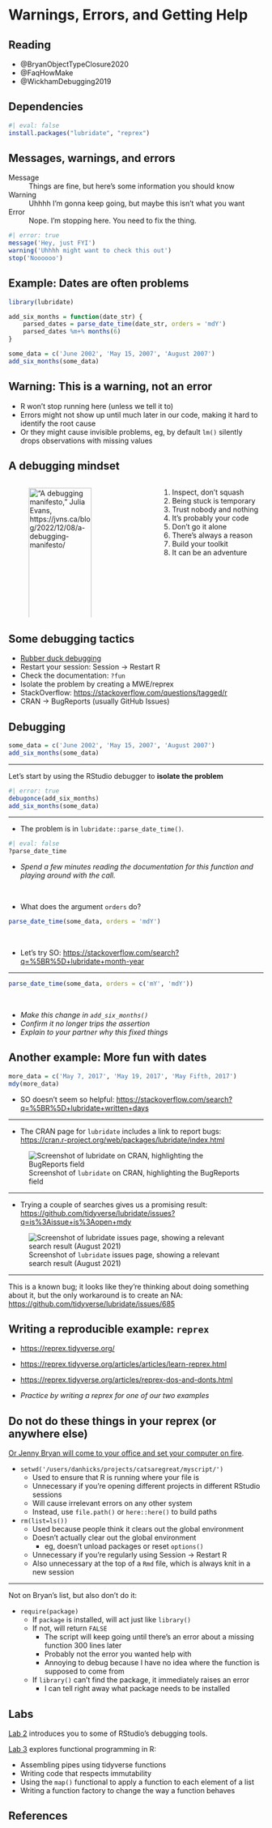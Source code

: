 # Warnings, Errors, and Getting Help 

## Reading

- @BryanObjectTypeClosure2020
- @FaqHowMake
- @WickhamDebugging2019

## Dependencies

```r
#| eval: false
install.packages("lubridate", "reprex")
```

## Messages, warnings, and errors

Message
  ~ Things are fine, but here's some information you should know

Warning
  ~ Uhhhh I'm gonna keep going, but maybe this isn't what you want

Error
  ~ Nope.  I'm stopping here.  You need to fix the thing. 

```r
#| error: true
message('Hey, just FYI')
warning('Uhhhh might want to check this out')
stop('Noooooo')
```

## Example: Dates are often problems

```r
library(lubridate)

add_six_months = function(date_str) {
    parsed_dates = parse_date_time(date_str, orders = 'mdY')
    parsed_dates %m+% months(6) 
}

some_data = c('June 2002', 'May 15, 2007', 'August 2007')
add_six_months(some_data)
```

## Warning: This is a warning, not an error

- R won't stop running here (unless we tell it to)
- Errors might not show up until much later in our code, making it hard to identify the root cause
- Or they might cause invisible problems, eg, by default `lm()` silently drops observations with missing values

## A debugging mindset


:::: columns
::: {.column width="40%"}
!["A debugging manifesto," Julia Evans, <https://jvns.ca/blog/2022/12/08/a-debugging-manifesto/>](https://jvns.ca/images/manifesto.png){width="100%"}
:::
::: {.column width="10%"}
:::
::: {.column width="40%"}
1. Inspect, don't squash
2. Being stuck is temporary
3. Trust nobody and nothing
4. It's probably your code
5. Don't go it alone
6. There's always a reason
7. Build your toolkit
8. It can be an adventure
:::
::::


## Some debugging tactics

- [Rubber duck debugging](https://en.wikipedia.org/wiki/Rubber_duck_debugging)
- Restart your session: Session $\to$ Restart R
- Check the documentation: `?fun`
- Isolate the problem by creating a MWE/reprex
- StackOverflow: <https://stackoverflow.com/questions/tagged/r>
- CRAN $\to$ BugReports (usually GitHub Issues)

## Debugging 

```r
some_data = c('June 2002', 'May 15, 2007', 'August 2007')
add_six_months(some_data)
```

---

Let's start by using the RStudio debugger to **isolate the problem**

```r
#| error: true
debugonce(add_six_months)
add_six_months(some_data)
```

--- 

- The problem is in `lubridate::parse_date_time()`.  

```r
#| eval: false
?parse_date_time
```
- *Spend a few minutes reading the documentation for this function and playing around with the call.*

</br>

- What does the argument `orders` do? 
```r
parse_date_time(some_data, orders = 'mdY')
```
\

- Let's try SO: <https://stackoverflow.com/search?q=%5BR%5D+lubridate+month-year>

---

```r
parse_date_time(some_data, orders = c('mY', 'mdY'))
```

</br>

- *Make this change in `add_six_months()`*
- *Confirm it no longer trips the assertion* 
- *Explain to your partner why this fixed things*


## Another example: More fun with dates

```r
more_data = c('May 7, 2017', 'May 19, 2017', 'May Fifth, 2017')
mdy(more_data)
```

- SO doesn't seem so helpful: <https://stackoverflow.com/search?q=%5BR%5D+lubridate+written+days>

---

- The CRAN page for `lubridate` includes a link to report bugs: <https://cran.r-project.org/web/packages/lubridate/index.html>

![Screenshot of `lubridate` on CRAN, highlighting the BugReports field](images/02-basics/lubridate_cran.png)

---

- Trying a couple of searches gives us a promising result: <https://github.com/tidyverse/lubridate/issues?q=is%3Aissue+is%3Aopen+mdy>
    
![Screenshot of `lubridate` issues page, showing a relevant search result (August 2021)](images/02-basics/lubridate_issues.png)

---

This is a known bug; it looks like they're thinking about doing something about it, but the only workaround is to create an NA:  <https://github.com/tidyverse/lubridate/issues/685>

## Writing a reproducible example: `reprex`

- <https://reprex.tidyverse.org/>
- <https://reprex.tidyverse.org/articles/articles/learn-reprex.html>
- <https://reprex.tidyverse.org/articles/reprex-dos-and-donts.html>

- *Practice by writing a reprex for one of our two examples*

## Do not do these things in your reprex (or anywhere else)

[Or Jenny Bryan will come to your office and set your computer on fire](https://www.tidyverse.org/blog/2017/12/workflow-vs-script/). 

- `setwd('/users/danhicks/projects/catsaregreat/myscript/')`
    - Used to ensure that R is running where your file is
    - Unnecessary if you're opening different projects in different RStudio sessions
    - Will cause irrelevant errors on any other system
    - Instead, use `file.path()` or `here::here()` to build paths
    
- `rm(list=ls())`
    - Used because people think it clears out the global environment
    - Doesn't actually clear out the global environment
        - eg, doesn't unload packages or reset `options()`
    - Unnecessary if you're regularly using Session $\to$ Restart R
    - Also unnecessary at the top of a `Rmd` file, which is always knit in a new session

---

Not on Bryan's list, but also don't do it: 

- `require(package)`
    - If `package` is installed, will act just like `library()`
    - If not, will return `FALSE`
        - The script will keep going until there's an error about a missing function 300 lines later
        - Probably not the error you wanted help with
        - Annoying to debug because I have no idea where the function is supposed to come from
    - If `library()` can't find the package, it immediately raises an error
        - I can tell right away what package needs to be installed


## Labs

[Lab 2](https://github.com/data-science-methods/lab-2-debugging) introduces you to some of RStudio's debugging tools. 

[Lab 3](https://github.com/data-science-methods/lab-3-paradigms) explores functional programming in R: 

- Assembling pipes using tidyverse functions
- Writing code that respects immutability
- Using the `map()` functional to apply a function to each element of a list
- Writing a function factory to change the way a function behaves


## References

